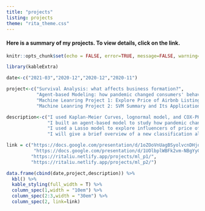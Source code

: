 ```yaml
---
title: "projects"
listing: projects
theme: "rita_theme.css"
---
```


#### Here is a summary of my projects. To view details, click on the link. 

```r
knitr::opts_chunk$set(echo = FALSE, error=TRUE, message=FALSE, warning=FALSE)
```

```r
library(kableExtra)
```

```r
date<-c("2021-03","2020-12","2020-12","2020-11")
```

```r
project<-c("Survival Analysis: what affects business formation?",
           "Agent-based Modeling: how pandemic changed consumers' behaviors",
           "Machine Leanring Project 1: Explore Price of Airbnb Listings in NYC",
           "Machine Leanring Project 2: SVM Summary and Its Application on Penguin Species")
```

```r
description<-c("I used Kaplan-Meier Curves, lognormal model, and COX-PH models to study what can influence the formation duration of start-ups in each states.",
               "I built an agent-based model to study how pandemic changed consumers' behaviors. The model simulated the features and interations of consumers, products, and covid spread.",
               "I used a Lasso model to explore influencers of price of Airbnb listing in NYC, evaluated the model, and improved it accordingly.",
               "I will give a brief overview of a new classification algorithm support vector machines (SVM) and use it to predict Penguin Species using palmerpenguins data in R")
```

```r
link = c("https://docs.google.com/presentation/d/1oZOoVnUagBSyolvcnDHjqcGJxLJyMe-YKHS40oCwiTM/edit?usp=sharing",
          "https://docs.google.com/presentation/d/1UOlbplWBFk2vm-NBgYyCC2g3W7828HULkuqTy66V3Eo/edit?usp=sharing",
         "https://ritaliu.netlify.app/projects/ml_p1/",
         "https://ritaliu.netlify.app/projects/ml_p2/")
```

```r
data.frame(cbind(date,project,description)) %>% 
  kbl() %>% 
  kable_styling(full_width = T) %>% 
  column_spec(1,width = "10em") %>% 
  column_spec(2:3,width = "30em") %>% 
  column_spec(2, link=link)
```




